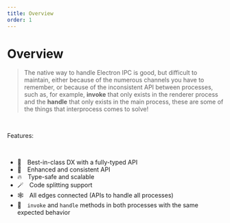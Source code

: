 ```yaml
---
title: Overview
order: 1
---
```


# Overview

> The native way to handle Electron IPC is good, but difficult to maintain, either because of the numerous channels you have to remember, or because of the inconsistent API between processes, such as, for example, **invoke** that only exists in the renderer process and the **handle** that only exists in the main process, these are some of the things that interprocess comes to solve!

<br />

Features:

<br />

- 🚀 Best-in-class DX with a fully-typed API
- 🧠 Enhanced and consistent API
- 🔥 Type-safe and scalable
- 🪄 Code splitting support
- 🕸️ All edges connected (APIs to handle all processes)
- 💖 `invoke` and `handle` methods in both processes with the same expected behavior

